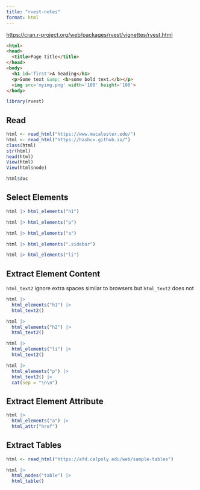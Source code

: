 ```yaml
---
title: "rvest-notes"
format: html
---
```


<https://cran.r-project.org/web/packages/rvest/vignettes/rvest.html>

```html
<html>
<head>
  <title>Page title</title>
</head>
<body>
  <h1 id='first'>A heading</h1>
  <p>Some text &amp; <b>some bold text.</b></p>
  <img src='myimg.png' width='100' height='100'>
</body>
```

```r
library(rvest)
```

## Read

```r
html <- read_html("https://www.macalester.edu/")
html <- read_html("https://hashcx.github.io/")
class(html)
str(html)
head(html)
View(html)
View(html$node)
```

```r
html$doc
```

## Select Elements
```r
html |> html_elements("h1")
```

```r
html |> html_elements("p")
```

```r
html |> html_elements("a")
```

```r
html |> html_elements(".sidebar")
```


```r
html |> html_elements("li")
```

## Extract Element Content

`html_text2` ignore extra spaces similar to browsers but `html_text2` does not


```r
html |> 
  html_elements("h1") |> 
  html_text2()
```

```r
html |> 
  html_elements("h2") |> 
  html_text2()
```

```r
html |> 
  html_elements("li") |> 
  html_text2()
```

```r
html |> 
  html_elements("p") |> 
  html_text2() |> 
  cat(sep = "\n\n")
```


## Extract Element Attribute

```r
html |> 
  html_elements("a") |> 
  html_attr("href")
```

## Extract Tables

```r
html <- read_html("https://afd.calpoly.edu/web/sample-tables")
```


```r
html |> 
  html_nodes("table") |> 
  html_table()
```

